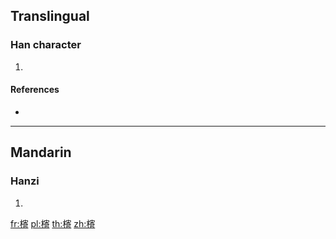 ==Translingual==

===Han character===
{{Han char|rn=75|rad=木|as=11|sn=15|four=|canj=DJKR|ids=⿰木寄}}

# {{defn|Han|sort=木11}}

====References====
* {{Han ref|kx=0546.270|dkj=15355|dj=0934.250|hdz=21284.110|uh=69E3|ud=27107}}

----

==Mandarin==

===Hanzi===
{{cmn-hanzi|pin=[[jī]] ([[ji1]])|wg=chi<sup>1</sup>}}

# {{defn|lang=cmn|sort=木11}}

[[fr:槣]]
[[pl:槣]]
[[th:槣]]
[[zh:槣]]